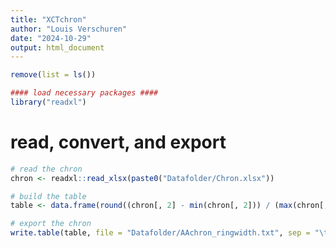 ---
title: "XCTchron"
author: "Louis Verschuren"
date: "2024-10-29"
output: html_document
---



```{r setup}

remove(list = ls())

#### load necessary packages ####
library("readxl")


```



# read, convert, and export
```{r}

# read the chron
chron <- readxl::read_xlsx(paste0("Datafolder/Chron.xlsx"))

# build the table
table <- data.frame(round((chron[, 2] - min(chron[, 2])) / (max(chron[, 2]) - min(chron[, 2])), 10), chron[, 1], 3000, max(chron[,1]), 0, 0) # change the "3000" to higher or lower value if you want to change the size of the chron in CoreComparison

# export the chron
write.table(table, file = "Datafolder/AAchron_ringwidth.txt", sep = "\t", row.names = FALSE, col.names = FALSE)

```













